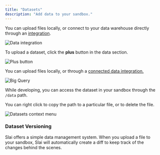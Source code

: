 ```yaml
---
title: "Datasets"
description: "Add data to your sandbox."
---
```


You can upload files locally, or connect to your data warehouse directly through an [integration](/integrations/connecting-s3-buckets).

![Data integration](/img/sandbox/datasets/data-integration.png)

To upload a dataset, click the **plus** button in the data section.

![Plus button](/img/sandbox/datasets/plus-button.png)

You can upload files locally, or through a [connected data integration.](/integrations/connecting-bigquery)

![Big Query](/img/sandbox/datasets/big-query.png)

While developing, you can access the dataset in your sandbox through the `/data` path.

<Note>
  You can right click to copy the path to a particular file, or to delete the
  file.
</Note>

![Datasets context menu](/img/sandbox/datasets/datasets-context-menu.png)

### Dataset Versioning

Slai offers a simple data management system. When you upload a file to your sandbox, Slai will automatically create a diff to keep track of the changes behind the scenes.
